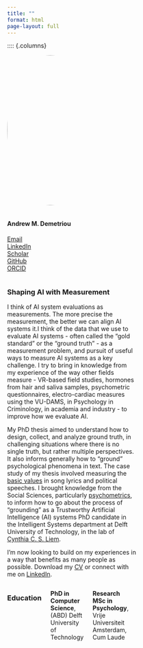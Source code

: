 ```yaml
---
title: ""
format: html
page-layout: full
---
```


<style>
.add-space-r{
padding-right: 5%;
}
</style>


:::: {.columns}

::: {.column width="40%" .add-space-r}

![](images/IMG_2445.jpg){width=350px style="border-radius: 50%; margin-bottom: 1em;"}
<div class="contact-links">
#### <span class="name-highlight-2">**Andrew M. Demetriou**</span> 


<span class="bi bi-envelope-fill"></span> [Email](mailto:andrew.m.demetriou@gmail.com)  
<span class="bi bi-linkedin"></span> [LinkedIn](https://www.linkedin.com/in/andrew-m-demetriou/)  
<span class="bi bi-google"></span> [Scholar](https://scholar.google.nl/citations?user=TFnVkFQAAAAJ&hl=en)  
<span class="bi bi-github"></span> 
[GitHub](https://github.com/andrew0302)  
<span class="bi bi-box-arrow-up-right"></span> [ORCID](https://orcid.org/0000-0002-0724-2278)
</div>

:::

::: {.column width="60%"}

### Shaping AI with <span class="highlight">Measurement</span>

I think of AI system evaluations as measurements. The more precise the measurement, the better we can align AI systems it.I think of the data that we use to evaluate AI systems - often called the "gold standard" or the "ground truth" - as a measurement problem, and pursuit of useful ways to measure AI systems as a key challenge. I try to bring in knowledge from my experience of the way other fields measure - VR-based field studies, hormones from hair and saliva samples, psychometric questionnaires, electro-cardiac measures using the VU-DAMS, in Psychology in Criminology, in academia and industry - to improve how we evaluate AI. 

My PhD thesis aimed to understand how to design, collect, and analyze ground truth, in challenging situations where there is no single truth, but rather multiple perspectives. It also informs generally how to "ground" psychological phenomena in text. The case study of my thesis involved measuring the [basic values](https://en.wikipedia.org/wiki/Theory_of_basic_human_values#:~:text=Schwartz%20identifies%20ten%20basic%20human,and%20the%20Portrait%20Values%20Questionnaire.) in song lyrics and political speeches. I brought knowledge from the Social Sciences, particularly [psychometrics](https://en.wikipedia.org/wiki/Psychometrics), to inform how to go about the process of "grounding" as a Trustworthy Artificial Intelligence (AI) systems PhD candidate in the Intelligent Systems department at Delft University of Technology, in the lab of [Cynthia C. S. Liem](https://www.cynthialiem.com/). 

I'm now looking to build on my experiences in a way that benefits as many people as possible. Download my [CV ](CV/cv.pdf) or connect with me on [LinkedIn](https://www.linkedin.com/in/andrew-m-demetriou/){target=_blank}.



:::: {.columns}

### Education
<i class="bi bi-mortarboard-fill"></i> 
**PhD in Computer Science**,  
(ABD) Delft University of Technology  

<i class="bi bi-mortarboard-fill"></i> 
**Research MSc in Psychology**,  
Vrije Universiteit Amsterdam, Cum Laude  

<i class="bi bi-mortarboard-fill"></i> 
**BA in Philosphy and Political Science**,
CUNY Queens College

:::

::::
